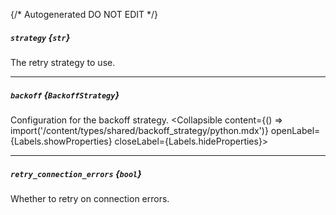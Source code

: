 {/* Autogenerated DO NOT EDIT  */}

##### `strategy` *{`str`}*
The retry strategy to use.

---
##### `backoff` *{`BackoffStrategy`}*
Configuration for the backoff strategy.
<Collapsible content={() => import('/content/types/shared/backoff_strategy/python.mdx')} openLabel={Labels.showProperties} closeLabel={Labels.hideProperties}>
</Collapsible>

---
##### `retry_connection_errors` *{`bool`}*
Whether to retry on connection errors.


